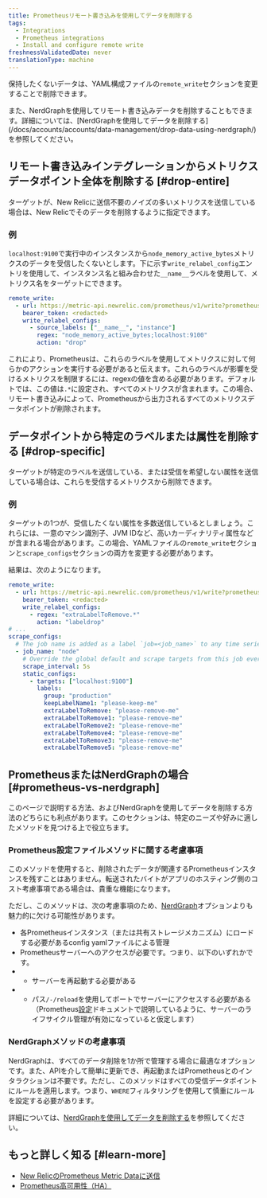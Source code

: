 ```yaml
---
title: Prometheusリモート書き込みを使用してデータを削除する
tags:
  - Integrations
  - Prometheus integrations
  - Install and configure remote write
freshnessValidatedDate: never
translationType: machine
---
```


保持したくないデータは、YAML構成ファイルの`remote_write`セクションを変更することで削除できます。

<Callout variant="tip">
  また、NerdGraphを使用してリモート書き込みデータを削除することもできます。詳細については、[NerdGraphを使用してデータを削除する](/docs/accounts/accounts/data-management/drop-data-using-nerdgraph/)を参照してください。
</Callout>

## リモート書き込みインテグレーションからメトリクスデータポイント全体を削除する [#drop-entire]

ターゲットが、New Relicに送信不要のノイズの多いメトリクスを送信している場合は、New Relicでそのデータを削除するように指定できます。

### 例

`localhost:9100`で実行中のインスタンスから`node_memory_active_bytes`メトリクスのデータを受信したくないとします。下に示す`write_relabel_config`エントリを使用して、インスタンス名と組み合わせた`__name__`ラベルを使用して、メトリクス名をターゲットにできます。

```yml
remote_write:
  - url: https://metric-api.newrelic.com/prometheus/v1/write?prometheus_server=macbook-server-cluster
    bearer_token: <redacted>
    write_relabel_configs:
      - source_labels: ["__name__", "instance"]
        regex: "node_memory_active_bytes;localhost:9100"
        action: "drop"
```

これにより、Prometheusは、これらのラベルを使用してメトリクスに対して何らかのアクションを実行する必要があると伝えます。これらのラベルが影響を受けるメトリクスを制限するには、regexの値を含める必要があります。デフォルトでは、この値は`.*`に設定され、すべてのメトリクスが含まれます。この場合、リモート書き込みによって、Prometheusから出力されるすべてのメトリクスデータポイントが削除されます。

## データポイントから特定のラベルまたは属性を削除する [#drop-specific]

ターゲットが特定のラベルを送信している、または受信を希望しない属性を送信している場合は、これらを受信するメトリクスから削除できます。

### 例

ターゲットの1つが、受信したくない属性を多数送信しているとしましょう。これらには、一意のマシン識別子、JVM IDなど、高いカーディナリティ属性などが含まれる場合があります。この場合、YAMLファイルの`remote_write`セクションと`scrape_configs`セクションの両方を変更する必要があります。

結果は、次のようになります。

```yml
remote_write:
  - url: https://metric-api.newrelic.com/prometheus/v1/write?prometheus_server=macbook-server-cluster
    bearer_token: <redacted>
    write_relabel_configs:
      - regex: "extraLabelToRemove.*"
        action: "labeldrop"
# ...
scrape_configs:
  # The job name is added as a label `job=<job_name>` to any time series scraped from this config.
  - job_name: "node"
    # Override the global default and scrape targets from this job every 5 seconds.
    scrape_interval: 5s
    static_configs:
      - targets: ["localhost:9100"]
        labels:
          group: "production"
          keepLabelName1: "please-keep-me"
          extraLabelToRemove: "please-remove-me"
          extraLabelToRemove1: "please-remove-me"
          extraLabelToRemove2: "please-remove-me"
          extraLabelToRemove4: "please-remove-me"
          extraLabelToRemove3: "please-remove-me"
          extraLabelToRemove5: "please-remove-me"
```

## PrometheusまたはNerdGraphの場合 [#prometheus-vs-nerdgraph]

このページで説明する方法、およびNerdGraphを使用してデータを削除する方法のどちらにも利点があります。このセクションは、特定のニーズや好みに適したメソッドを見つける上で役立ちます。

### Prometheus設定ファイルメソッドに関する考慮事項

このメソッドを使用すると、削除されたデータが関連するPrometheusインスタンスを残すことはありません。転送されたバイトがアプリのホスティング側のコスト考慮事項である場合は、貴重な機能になります。

ただし、このメソッドは、次の考慮事項のため、[NerdGraph](/docs/accounts/accounts/data-management/drop-data-using-nerdgraph/)オプションよりも魅力的に欠ける可能性があります。

* 各Prometheusインスタンス（または共有ストレージメカニズム）にロードする必要があるconfig yamlファイルによる管理
* Prometheusサーバーへのアクセスが必要です。つまり、以下のいずれかです。
* * サーバーを再起動する必要がある
* * パス`/-/reload`を使用してポートでサーバーにアクセスする必要がある（Prometheus[設定](https://prometheus.io/docs/prometheus/latest/configuration/configuration/#configuration)ドキュメントで説明しているように、サーバーのライフサイクル管理が有効になっていると仮定します）

### NerdGraphメソッドの考慮事項

NerdGraphは、すべてのデータ削除を1か所で管理する場合に最適なオプションです。また、APIを介して簡単に更新でき、再起動またはPrometheusとのインタラクションは不要です。ただし、このメソッドはすべての受信データポイントにルールを適用します。つまり、`WHERE`フィルタリングを使用して慎重にルールを設定する必要があります。

詳細については、[NerdGraphを使用してデータを削除する](/docs/accounts/accounts/data-management/drop-data-using-nerdgraph/)を参照してください。

## もっと詳しく知る [#learn-more]

* [New RelicのPrometheus Metric Dataに送信](/docs/integrations/prometheus-integrations/get-started/send-prometheus-metric-data-new-relic/)
* [Prometheus高可用性（HA）](/docs/integrations/prometheus-integrations/install-configure/prometheus-high-availability-ha/)